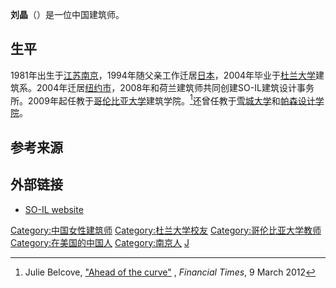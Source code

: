'''刘晶'''（{{bd|1981年||}}）是一位中国建筑师。

==生平==
1981年出生于[[江苏|江苏]][[南京|南京]]，1994年随父亲工作迁居[[日本|日本]]，2004年毕业于[[杜兰大学|杜兰大学]]建筑系。2004年迁居[[纽约市|纽约市]]，2008年和荷兰建筑师共同创建SO-IL建筑设计事务所。2009年起任教于[[哥伦比亚大学|哥伦比亚大学]]建筑学院。<ref name=ftcurve>Julie Belcove, [http://www.ft.com/intl/cms/s/2/6f8fb020-685d-11e1-a6cc-00144feabdc0.html#axzz2rBSKKdqN "Ahead of the curve"] {{Wayback|url=http://www.ft.com/intl/cms/s/2/6f8fb020-685d-11e1-a6cc-00144feabdc0.html#axzz2rBSKKdqN |date=20130202092953 }}, ''Financial Times'', 9 March 2012</ref>还曾任教于[[雪城大学|雪城大学]]和[[帕森设计学院|帕森设计学院]]。

==参考来源==
{{Reflist}}

==外部链接==
* [http://so-il.org/ SO-IL website] {{Wayback|url=http://so-il.org/ |date=20210126044102 }}

{{authority control}}

{{DEFAULTSORT:Liu, Jing}}
[[Category:中国女性建筑师|Category:中国女性建筑师]]
[[Category:杜兰大学校友|Category:杜兰大学校友]]
[[Category:哥伦比亚大学教师|Category:哥伦比亚大学教师]]
[[Category:在美国的中国人|Category:在美国的中国人]]
[[Category:南京人|Category:南京人]]
[[Category:刘姓|J]]